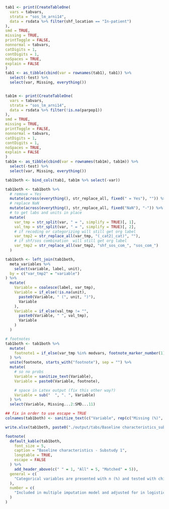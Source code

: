 ```r
tab1 <- print(CreateTableOne(
  vars = tabvars,
  strata = "sos_lm_arni14",
  data = rsdata %>% filter(shf_location == "In-patient")
),
smd = TRUE,
missing = TRUE,
printToggle = FALSE,
nonnormal = tabvars,
catDigits = 1,
contDigits = 1,
noSpaces = TRUE,
explain = FALSE
)
tab1 <- as_tibble(cbind(var = rownames(tab1), tab1)) %>%
  select(-test) %>%
  select(var, Missing, everything())


tab1m <- print(CreateTableOne(
  vars = tabvars,
  strata = "sos_lm_arni14",
  data = rsdata %>% filter(!is.na(parpop1))
),
smd = TRUE,
missing = TRUE,
printToggle = FALSE,
nonnormal = tabvars,
catDigits = 1,
contDigits = 1,
noSpaces = TRUE,
explain = FALSE
)
tab1m <- as_tibble(cbind(var = rownames(tab1m), tab1m)) %>%
  select(-test) %>%
  select(var, Missing, everything())

tab1both <- bind_cols(tab1, tab1m %>% select(-var))

tab1both <- tab1both %>%
  # remove = Yes
  mutate(across(everything(), str_replace_all, fixed(" = Yes"), "")) %>%
  # replace NaN
  mutate(across(everything(), str_replace_all, fixed("NaN"), "-")) %>%
  # to get labs and units in place
  mutate(
    var_tmp = str_split(var, " = ", simplify = TRUE)[, 1],
    val_tmp = str_split(var, " = ", simplify = TRUE)[, 2],
    # if recoding or categorizing will still get org label
    var_tmp2 = str_replace_all(var_tmp, "(_cat2|_cat)", ""),
    # if shf/sos combination  will still get org label
    var_tmp2 = str_replace_all(var_tmp2, "shf_sos_com_", "sos_com_")
  )

tab1both <- left_join(tab1both,
  meta_variables %>%
    select(variable, label, unit),
  by = c("var_tmp2" = "variable")
) %>%
  mutate(
    Variable = coalesce(label, var_tmp),
    Variable = if_else(!is.na(unit),
      paste0(Variable, " (", unit, ")"),
      Variable
    ),
    Variable = if_else(val_tmp != "",
      paste0(Variable, " ", val_tmp),
      Variable
    )
  )

# footnotes
tab1both <- tab1both %>%
  mutate(
    footnote1 = if_else(var_tmp %in% modvars, footnote_marker_number(1), "")
  ) %>%
  unite(footnote, starts_with("footnote"), sep = "") %>%
  mutate(
    # so no probs
    Variable = sanitize_text(Variable),
    Variable = paste0(Variable, footnote),

    # space in Latex output (fix this other way?)
    Variable = sub("  ", ". ", Variable)
  ) %>%
  select(Variable, Missing...2:SMD...11)

## fix in order to use escape = TRUE
colnames(tab1both) <- sanitize_text(c("Variable", rep(c("Missing (%)", "No ARNi", "ARNi", "p-value", "SMD"), 2)))

write.xlsx(tab1both, paste0("./output/tabs/Baseline characteristics_substrudy1_", Sys.Date(), ".xlsx"), rowNames = FALSE)

footnote(
  default_kable(tab1both,
    font_size = 5,
    caption = "Baseline characteristics - Substudy 1",
    longtable = TRUE,
    escape = FALSE
  ) %>%
    add_header_above(c(" " = 1, "All" = 5, "Matched" = 5)),
  general = c(
    "Categorical variables are presented with n (%) and tested with chi-square test and continuous variables with median [q1-q3] and tested with Kruskal-Wallis test."
  ),
  number = c(
    "Included in multiple imputation model and adjusted for in logistic/cox regression models."
  )
)
```
